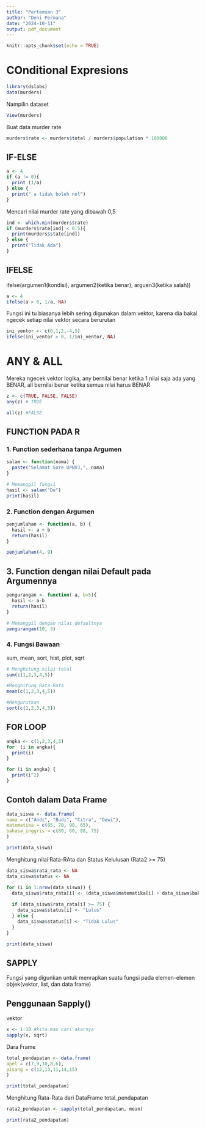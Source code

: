 ```yaml
---
title: "Pertemuan 3"
author: "Deni Permana"
date: "2024-10-11"
output: pdf_document
---
```


```r
knitr::opts_chunk$set(echo = TRUE)
```

# COnditional Expresions

```r
library(dslabs)
data(murders)
```

Nampilin dataset

```r
View(murders)
```

Buat data murder rate

```r
murders$rate <- murders$total / murders$population * 100000
```

## IF-ELSE

```r
a <- 4
if (a != 0){
  print (1/a)
} else {
  print(" a tidak boleh nol")
}
```

Mencari nilai murder rate yang dibawah 0,5

```r
ind <- which.min(murders$rate)
if (murders$rate[ind] < 0.5){
  print(murders$state[ind])
} else {
  print("Tidak Ada")
}
```

## IFELSE

ifelse(argumen1(kondisi), argumen2(ketika benar), arguen3(ketika salah))
```r
a <- 4
ifelse(a > 0, 1/a, NA)
```

Fungsi ini tu biasanya lebih sering digunakan dalam vektor, karena dia bakal ngecek setiap nilai vektor secara berurutan

```r
ini_ventor <- c(0,1,2,-4,5)
ifelse(ini_ventor > 0, 1/ini_ventor, NA)
```

# ANY & ALL
Mereka ngecek vektor logika, any bernilai benar ketika 1 nilai saja ada yang BENAR, all bernilai benar ketika semua nilai harus BENAR

```r
z <- c(TRUE, FALSE, FALSE)
any(z) # TRUE
```

```r
all(z) #FALSE
```


## FUNCTION PADA R

### 1. Function sederhana tanpa Argumen

```r
salam <- function(nama) {
  paste("Selamat Sore UPNVJ,", nama)
}

# Memanggil fungsi
hasil <- salam("De")
print(hasil)
```

### 2. Function dengan Argumen

```r
penjumlahan <- function(a, b) {
  hasil <- a + b
  return(hasil)
}

penjumlahan(4, 9)
```

## 3. Function dengan nilai Default pada Argumennya

```r
pengurangan <- function( a, b=5){
  hasil <- a-b
  return(hasil)
}

# Memanggil dengan nilai defaultnya
pengurangan(10, 3)
```

### 4. Fungsi Bawaan
sum, mean, sort, hist, plot, sqrt
```r
# Menghitung nilai total
sum(c(1,2,3,4,5))
```

```r
#Menghitung Rata-Rata
mean(c(1,2,3,4,5))
```

```r
#Mengurutkan
sort(c(1,2,3,4,5))
```
## FOR LOOP

```r
angka <- c(1,2,3,4,5)
for  (i in angka){
  print(i)
}
```

```r
for (i in angka) {
  print(i^2)
}
```

## Contoh dalam Data Frame

```r
data_siswa <- data.frame(
nama = c("Andi", "Budi", "Citra", "Dewi"),
matematika = c(85, 70, 90, 65),
bahasa_inggris = c(80, 60, 88, 75)
)

print(data_siswa)
```

Menghitung nilai Rata-RAta dan Status Kelulusan (Rata2 >= 75)

```r
data_siswa$rata_rata <- NA
data_siswa$status <- NA

for (i in 1:nrow(data_siswa)) {
  data_siswa$rata_rata[i] <- (data_siswa$matematika[i] + data_siswa$bahasa_inggris[i]) / 2
  
  if (data_siswa$rata_rata[i] >= 75) {
    data_siswa$status[i] <- "Lulus"
  } else {
    data_siswa$status[i] <- "Tidak Lulus"
  }
}

print(data_siswa)
```

## SAPPLY
 
 Fungsi yang digunkan untuk menrapkan suatu fungsi pada elemen-elemen objek(vektor, list, dan data frame)
 
## Penggunaan Sapply()
 
 vektor
 
```r
x <- 1:10 #kita mau cari akarnya
sapply(x, sqrt)
```
 
 Dara Frame
 
```r
total_pendapatan <- data.frame(
apel = c(7,9,10,8,6),
pisang = c(12,13,11,14,15)
)

print(total_pendapatan)
```
 
 Menghitung Rata-Rata dari DataFrame total_pendapatan
 
```r
rata2_pendapatan <- sapply(total_pendapatan, mean)

print(rata2_pendapatan)
```
 
 
